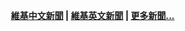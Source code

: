 {{Historical}}
<!--請只保留最新6則新聞，並必須引用自wikinews動態-->
<!--新聞圖片：與新聞關鍵字相關的圖片，僅限一張-->

{{nodis|新聞}}

<div align="right">
'''[[n:Category:英国|維基中文新聞]] | [[wikinews:Portal:United_Kingdom|維基英文新聞]] | [[Portal:英國新聞動態|更多新聞...]]'''
</div>